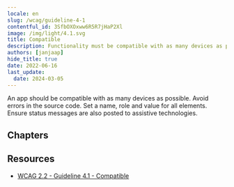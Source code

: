 ```yaml
---
locale: en
slug: /wcag/guideline-4-1
contentful_id: 3SfbOXOxww6R5R7jHaP2Xl
image: /img/light/4.1.svg
title: Compatible
description: Functionality must be compatible with as many devices as possible.
authors: [janjaap]
hide_title: true
date: 2022-06-16
last_update:
  date: 2024-03-05
---
```


<Hero
  title="Compatible"
  imageSrc="/img/light/4.1.svg"
  alt="WCAG 4.1 - Logo"
  prefix="Guideline 4.1"
/>

An app should be compatible with as many devices as possible. Avoid errors in the source code. Set a name, role and value for all elements. Ensure status messages are also posted  to assistive technologies.

## Chapters

<LinkList title="Chapters" isHighlighted={true}>
  <LinkListItem url="/en/guidelines/wcag/success-criterion-4-1-1" title="Success Criterion 4.1.1 - Parsing" pageTitle="Parsing" shortDescription="Ensure the source code of the app does not contain any errors and does not use any deprecated functions." icon="/img/light/4.1.1.svg" iconAlt="WCAG 4.1.1 - Logo"/>
  <LinkListItem url="/en/guidelines/wcag/success-criterion-4-1-2" title="Success Criterion 4.1.2 - Name, Role, Value" pageTitle="Name, Role, Value" shortDescription="Ensure it is clear for users of assistive technologies what actions can be performed." icon="/img/light/4.1.2.svg" iconAlt="WCAG 4.1.2 - Logo"/>
  <LinkListItem url="/en/guidelines/wcag/success-criterion-4-1-3" title="Success Criterion 4.1.3 - Status Messages" pageTitle="Status Messages" shortDescription="Ensure that status messages are also passed to assistive technologies." icon="/img/light/4.1.3.svg" iconAlt="WCAG 4.1.3 - Logo"/>
</LinkList>

## Resources

- [WCAG 2.2 - Guideline 4.1 - Compatible](https://www.w3.org/TR/WCAG22/#compatible)

